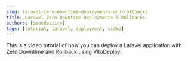 ```yaml
---
slug: laravel-zero-downtime-deployments-and-rollbacks
title: Laravel Zero Downtime Deployments & Rollbacks
authors: [saeedvaziry]
tags: [tutorial, laravel, deployment, video]
---
```



This is a video tutorial of how you can deploy a Laravel application with Zero Downtime and Rollback using VitoDeploy.

<HeroVideoDialog
  animationStyle="from-center"
  videoSrc="https://www.youtube.com/embed/5nWQj84Vh4M?si=pH3HseDee3vQyVzx"
  thumbnailSrc="/img/modern-deployment.png"
  thumbnailAlt="Laravel Zero Downtime Deployments & Rollbacks"
/>

